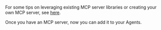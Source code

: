 For some tips on leveraging existing MCP server libraries or creating your own MCP server, see [here](typescript-sdk/create-mcp-servers).

Once you have an MCP server, now you can add it to your Agents. 


